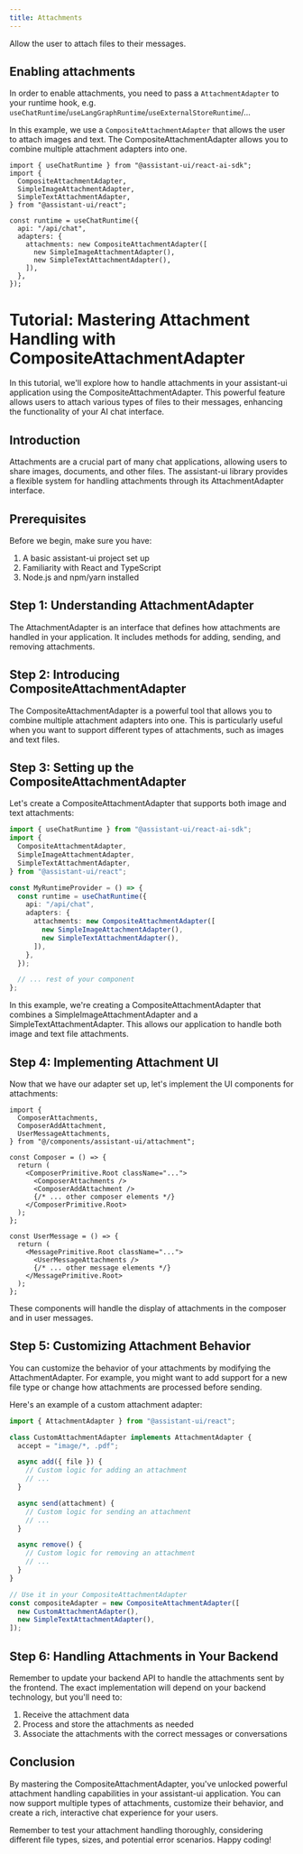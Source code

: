 ```yaml
---
title: Attachments
---
```



Allow the user to attach files to their messages.

<AttachmentSample />

## Enabling attachments

In order to enable attachments, you need to pass a `AttachmentAdapter` to your runtime hook, e.g. `useChatRuntime`/`useLangGraphRuntime`/`useExternalStoreRuntime`/...

In this example, we use a `CompositeAttachmentAdapter` that allows the user to attach images and text.
The CompositeAttachmentAdapter allows you to combine multiple attachment adapters into one.

```tsx title="/app/MyRuntimeProvider.tsx"
import { useChatRuntime } from "@assistant-ui/react-ai-sdk";
import {
  CompositeAttachmentAdapter,
  SimpleImageAttachmentAdapter,
  SimpleTextAttachmentAdapter,
} from "@assistant-ui/react";

const runtime = useChatRuntime({
  api: "/api/chat",
  adapters: {
    attachments: new CompositeAttachmentAdapter([
      new SimpleImageAttachmentAdapter(),
      new SimpleTextAttachmentAdapter(),
    ]),
  },
});
```

# Tutorial: Mastering Attachment Handling with CompositeAttachmentAdapter

In this tutorial, we'll explore how to handle attachments in your assistant-ui application using the CompositeAttachmentAdapter. This powerful feature allows users to attach various types of files to their messages, enhancing the functionality of your AI chat interface.

## Introduction

Attachments are a crucial part of many chat applications, allowing users to share images, documents, and other files. The assistant-ui library provides a flexible system for handling attachments through its AttachmentAdapter interface.

## Prerequisites

Before we begin, make sure you have:

1.  A basic assistant-ui project set up
2.  Familiarity with React and TypeScript
3.  Node.js and npm/yarn installed

## Step 1: Understanding AttachmentAdapter

The AttachmentAdapter is an interface that defines how attachments are handled in your application. It includes methods for adding, sending, and removing attachments.

## Step 2: Introducing CompositeAttachmentAdapter

The CompositeAttachmentAdapter is a powerful tool that allows you to combine multiple attachment adapters into one. This is particularly useful when you want to support different types of attachments, such as images and text files.

## Step 3: Setting up the CompositeAttachmentAdapter

Let's create a CompositeAttachmentAdapter that supports both image and text attachments:

```ts
import { useChatRuntime } from "@assistant-ui/react-ai-sdk";
import {
  CompositeAttachmentAdapter,
  SimpleImageAttachmentAdapter,
  SimpleTextAttachmentAdapter,
} from "@assistant-ui/react";

const MyRuntimeProvider = () => {
  const runtime = useChatRuntime({
    api: "/api/chat",
    adapters: {
      attachments: new CompositeAttachmentAdapter([
        new SimpleImageAttachmentAdapter(),
        new SimpleTextAttachmentAdapter(),
      ]),
    },
  });

  // ... rest of your component
};
```

In this example, we're creating a CompositeAttachmentAdapter that combines a SimpleImageAttachmentAdapter and a SimpleTextAttachmentAdapter. This allows our application to handle both image and text file attachments.

## Step 4: Implementing Attachment UI

Now that we have our adapter set up, let's implement the UI components for attachments:

```tsx
import {
  ComposerAttachments,
  ComposerAddAttachment,
  UserMessageAttachments,
} from "@/components/assistant-ui/attachment";

const Composer = () => {
  return (
    <ComposerPrimitive.Root className="...">
      <ComposerAttachments />
      <ComposerAddAttachment />
      {/* ... other composer elements */}
    </ComposerPrimitive.Root>
  );
};

const UserMessage = () => {
  return (
    <MessagePrimitive.Root className="...">
      <UserMessageAttachments />
      {/* ... other message elements */}
    </MessagePrimitive.Root>
  );
};
```

These components will handle the display of attachments in the composer and in user messages.

## Step 5: Customizing Attachment Behavior

You can customize the behavior of your attachments by modifying the AttachmentAdapter. For example, you might want to add support for a new file type or change how attachments are processed before sending.

Here's an example of a custom attachment adapter:

```ts
import { AttachmentAdapter } from "@assistant-ui/react";

class CustomAttachmentAdapter implements AttachmentAdapter {
  accept = "image/*, .pdf";

  async add({ file }) {
    // Custom logic for adding an attachment
    // ...
  }

  async send(attachment) {
    // Custom logic for sending an attachment
    // ...
  }

  async remove() {
    // Custom logic for removing an attachment
    // ...
  }
}

// Use it in your CompositeAttachmentAdapter
const compositeAdapter = new CompositeAttachmentAdapter([
  new CustomAttachmentAdapter(),
  new SimpleTextAttachmentAdapter(),
]);
```

## Step 6: Handling Attachments in Your Backend

Remember to update your backend API to handle the attachments sent by the frontend. The exact implementation will depend on your backend technology, but you'll need to:

1.  Receive the attachment data
2.  Process and store the attachments as needed
3.  Associate the attachments with the correct messages or conversations

## Conclusion

By mastering the CompositeAttachmentAdapter, you've unlocked powerful attachment handling capabilities in your assistant-ui application. You can now support multiple types of attachments, customize their behavior, and create a rich, interactive chat experience for your users.

Remember to test your attachment handling thoroughly, considering different file types, sizes, and potential error scenarios. Happy coding!

